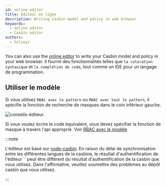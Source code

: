 ```yaml
---
id: online-editor
title: Éditeur en ligne
description: Writing Casbin model and policy in web browser
keywords:
  - online editor
  - Casbin editor
authors:
  - hsluoyz
---
```


You can also use the [online editor](/editor) to write your Casbin model and policy in your web browser. Il fournit des fonctionnalités telles que `la coloration syntaxique` et `la complétion de code`, tout comme un IDE pour un langage de programmation.

## Utiliser le modèle
Si vous utilisez `RBAC avec le pattern` ou `RBAC avec tout le pattern`, il spécifie la fonction de recherche de masques dans le coin inférieur gauche.

![conseils-éditeur](/img/editor-tips.png).

Si vous voulez écrire le code équivalent, vous devez spécifier la fonction de masque à travers l'api approprié. Voir [RBAC avec le modèle](/docs/rbac-with-pattern)

:::note

L'éditeur est basé sur [node-casbin](https://github.com/casbin/node-casbin). En raison du délai de synchronisation entre les différentes langues de la casbine, le résultat d'authentification de l'éditeur `` peut être différent du résultat d'authentification de la casbin que vous utilisez. Dans l'affirmative, veuillez soumettre des problèmes au dépôt casbin que vous utilisez.

:::